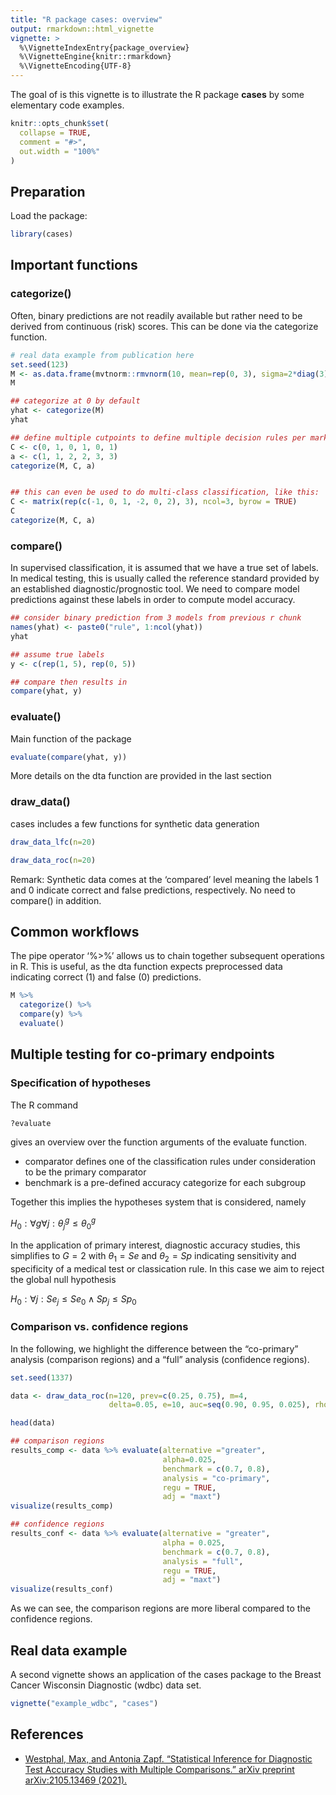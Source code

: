 ```yaml
---
title: "R package cases: overview"
output: rmarkdown::html_vignette
vignette: >
  %\VignetteIndexEntry{package_overview}
  %\VignetteEngine{knitr::rmarkdown}
  %\VignetteEncoding{UTF-8}
---
```


The goal of is this vignette is to illustrate the R package **cases** by some elementary code examples.

```r
knitr::opts_chunk$set(
  collapse = TRUE,
  comment = "#>",
  out.width = "100%"
)
```


## Preparation

Load the package:

```r
library(cases)
```

## Important functions

### categorize()
Often, binary predictions are not readily available but rather need to be 
derived from continuous (risk) scores. This can be done via the categorize
function.

```r
# real data example from publication here
set.seed(123)
M <- as.data.frame(mvtnorm::rmvnorm(10, mean=rep(0, 3), sigma=2*diag(3)))
M

## categorize at 0 by default
yhat <- categorize(M)
yhat

## define multiple cutpoints to define multiple decision rules per marker
C <- c(0, 1, 0, 1, 0, 1)
a <- c(1, 1, 2, 2, 3, 3)
categorize(M, C, a)


## this can even be used to do multi-class classification, like this:
C <- matrix(rep(c(-1, 0, 1, -2, 0, 2), 3), ncol=3, byrow = TRUE)
C
categorize(M, C, a)
```


### compare()
In supervised classification, it is assumed that we have a true set of labels.
In medical testing, this is usually called the reference standard provided by
an established diagnostic/prognostic tool.
We need to compare model predictions against these labels in order to compute 
model accuracy. 

```r
## consider binary prediction from 3 models from previous r chunk
names(yhat) <- paste0("rule", 1:ncol(yhat))
yhat

## assume true labels
y <- c(rep(1, 5), rep(0, 5))

## compare then results in 
compare(yhat, y)
```



### evaluate()
Main function of the package

```r
evaluate(compare(yhat, y))
```

More details on the dta function are provided in the last section

### draw_data()
cases includes a few functions for synthetic data generation

```r
draw_data_lfc(n=20)
```


```r
draw_data_roc(n=20)
```

Remark: Synthetic data comes at the 'compared' level meaning the labels 1 and 0
indicate correct and false predictions, respectively. No need to compare() in addition.

## Common workflows

The pipe operator '%>%'
allows us to chain together subsequent operations in R. 
This is useful, as the dta function expects preprocessed data indicating 
correct (1) and false (0) predictions. 


```r
M %>%
  categorize() %>%
  compare(y) %>%
  evaluate()
```


## Multiple testing for co-primary endpoints

### Specification of hypotheses

The R command

```r
?evaluate 
```

gives an overview over the function arguments of the evaluate function.

- comparator defines one of the classification rules under consideration to be the primary comparator
- benchmark is a pre-defined accuracy categorize for each subgroup

Together this implies the hypotheses system that is considered, namely

$H_0: \forall g \forall j: \theta_j^g \leq \theta_0^g$

In the application of primary interest, diagnostic accuracy studies, this simplifies
to $G=2$ with $\theta_1 = Se$ and $\theta_2 =Sp$ indicating sensitivity and specificity
of a medical test or classication rule. In this case we aim to reject the global null hypothesis

$H_0: \forall j: Se_j \leq Se_0 \wedge Sp_j \leq Sp_0$


### Comparison vs. confidence regions

In the following, we highlight the difference between the "co-primary" analysis (comparison regions) and a "full" analysis (confidence regions).

```r
set.seed(1337)

data <- draw_data_roc(n=120, prev=c(0.25, 0.75), m=4,
                      delta=0.05, e=10, auc=seq(0.90, 0.95, 0.025), rho=c(0.25, 0.25))

head(data)
```

```r
## comparison regions
results_comp <- data %>% evaluate(alternative ="greater",
                                  alpha=0.025,
                                  benchmark = c(0.7, 0.8),
                                  analysis = "co-primary",
                                  regu = TRUE,
                                  adj = "maxt")
visualize(results_comp)
```


```r
## confidence regions
results_conf <- data %>% evaluate(alternative = "greater",
                                  alpha = 0.025,
                                  benchmark = c(0.7, 0.8),
                                  analysis = "full",
                                  regu = TRUE,
                                  adj = "maxt")
visualize(results_conf)
```

As we can see, the comparison regions are more liberal compared to the confidence regions.

## Real data example

A second vignette shows an application of the cases package to the Breast Cancer Wisconsin Diagnostic (wdbc) data set.

```r
vignette("example_wdbc", "cases")
```

## References

- [Westphal, Max, and Antonia Zapf. "Statistical Inference for Diagnostic Test Accuracy Studies with Multiple Comparisons." arXiv preprint arXiv:2105.13469 (2021).](https://arxiv.org/abs/2105.13469)
